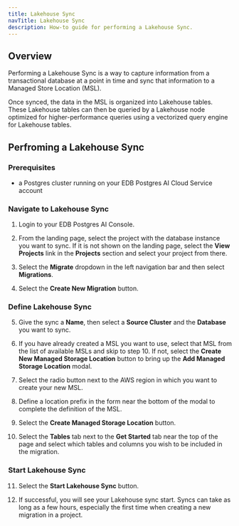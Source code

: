 ```yaml
---
title: Lakehouse Sync
navTitle: Lakehouse Sync
description: How-to guide for performing a Lakehouse Sync.
---
```


## Overview

Performing a Lakehouse Sync  is a way to capture information from a transactional database at a point in time and sync that information to a Managed Store Location (MSL).

Once synced, the data in the MSL is organized into Lakehouse tables. These Lakehouse tables can then be queried by a Lakehouse node optimized for higher-performance queries using a vectorized query engine for Lakehouse tables.

## Perfroming a Lakehouse Sync

### Prerequisites

- a Postgres cluster running on your EDB Postgres AI Cloud Service account

### Navigate to Lakehouse Sync

1. Login to your EDB Postgres AI Console.

2. From the landing page, select the project with the database instance you want to sync. If it is not shown on the landing page, select the **View Projects** link in the **Projects** section and select your project from there.

3. Select the **Migrate** dropdown in the left navigation bar and then select **Migrations**.

4. Select the **Create New Migration** button.

### Define Lakehouse Sync

5. Give the sync a **Name**, then select a **Source Cluster** and the **Database** you want to sync.

6. If you have already created a MSL you want to use, select that MSL from the list of available MSLs and skip to step 10. If not, select the **Create New Managed Storage Location** button to bring up the **Add Managed Storage Location** modal.

7. Select the radio button next to the AWS region in which you want to create your new MSL.

8. Define a location prefix in the form near the bottom of the modal to complete the definition of the MSL.

9. Select the **Create Managed Storage Location** button.

10. Select the **Tables** tab next to the **Get Started** tab near the top of the page and select which tables and columns you wish to be included in the migration.

### Start Lakehouse Sync

11. Select the **Start Lakehouse Sync** button.

12. If successful, you will see your Lakehouse sync start. Syncs can take as long as a few hours, especially the first time when creating a new migration in a project.

